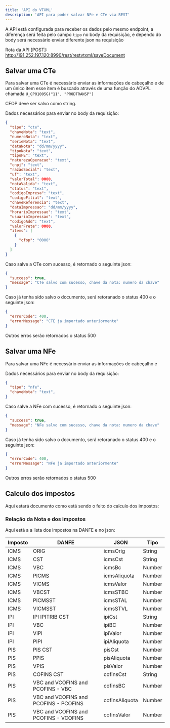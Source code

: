 ```yaml
---
title: 'API do VTXML'
description: 'API para poder salvar NFe e CTe via REST'
---
```


A API está configurada para receber os dados pelo mesmo endpoint, a diferença será feita pelo campo `tipo` no body da requisição, e dependo do body será necessário enviar diferente json na requisição

Rota da API [POST]: http://191.252.197.120:8990/rest/restvtxml/saveDocument

## Salvar uma CTe

Para salvar uma CTe é necessário enviar as informações de cabeçalho e de um único item esse item é buscado através de uma função do ADVPL chamada `U_CP01005G("11", "PRODTRANSP")`

CFOP deve ser salvo como string.

Dados necessários para enviar no body da requisição:

```json
{
  "tipo": "cte",
  "chaveNota": "text",
  "numeroNota": "text",
  "serieNota": "text",
  "dataNota": "dd/mm/yyyy",
  "tipoNota": "text",
  "tipoPE": "text",
  "naturezaOperacao": "text",
  "cnpj": "text",
  "razaoSocial": "text",
  "uf": "text",
  "valorTotal": 0000,
  "notaValida": "text",
  "status": "text",
  "codigoEmpresa": "text",
  "codigoFilial": "text",
  "chaveReferencia": "text",
  "dataImpressao": "dd/mm/yyyy",
  "horarioImpressao": "text",
  "usuarioImpressao": "text",
  "codigoAdd": "text",
  "valorFrete": 0000,
  "items": [
    {
      "cfop": "0000"
    }
  ]
}
```

Caso salve a CTe com sucesso, é retornado o seguinte json:

```json
{
  "success": true,
  "message": "CTe salvo com sucesso, chave da nota: numero da chave"
}
```

Caso já tenha sido salvo o documento, será retoranado o status 400 e o seguinte json:

```json
{
  "errorCode": 400,
  "errorMessage": "CTE ja importado anteriormente"
}
```

Outros erros serão retornados o status 500

## Salvar uma NFe

Para salvar uma NFe é necessário enviar as informações de cabeçalho e

Dados necessários para enviar no body da requisição:

```json
{
  "tipo": "nfe",
  "chaveNota": "text",
}
```

Caso salve a NFe com sucesso, é retornado o seguinte json:

```json
{
  "success": true,
  "message": "NFe salvo com sucesso, chave da nota: numero da chave"
}
```

Caso já tenha sido salvo o documento, será retoranado o status 400 e o seguinte json:

```json
{
  "errorCode": 400,
  "errorMessage": "NFe ja importado anteriormente"
}
```

Outros erros serão retornados o status 500

## Calculo dos impostos

Aqui estará documento como está sendo o feito do calculo dos impostos:

### Relação da Nota e dos impostos

Aqui está a a lista dos impostos na DANFE e no json:

| Imposto | DANFE | JSON | Tipo |
| ------- | ----- | ---- | ---- |
| ICMS | ORIG | icmsOrig | String |
| ICMS | CST | icmsCst | String |
| ICMS | VBC | icmsBc | Number |
| ICMS | PICMS | icmsAliquota | Number |
| ICMS | VICMS | icmsValor | Number |
| ICMS | VBCST | icmsSTBC | Number |
| ICMS | PICMSST | icmsSTAL | Number |
| ICMS | VICMSST | icmsSTVL | Number |
| IPI | IPI IPITRIB CST | ipiCst | String |
| IPI | VBC | ipiBC | Number |
| IPI | VIPI | ipiValor | Number |
| IPI | PIPI | ipiAliquota | Number |
| PIS | PIS CST | pisCst | Number |
| PIS | PPIS | pisAliquota | Number |
| PIS | VPIS | pisValor | Number |
| PIS | COFINS CST | cofinsCst | String |
| PIS | VBC and VCOFINS and PCOFINS - VBC | cofinsBC | Number |
| PIS | VBC and VCOFINS and PCOFINS - PCOFINS | cofinsAliquota | Number |
| PIS | VBC and VCOFINS and PCOFINS - VCOFINS | cofinsValor | Number |
